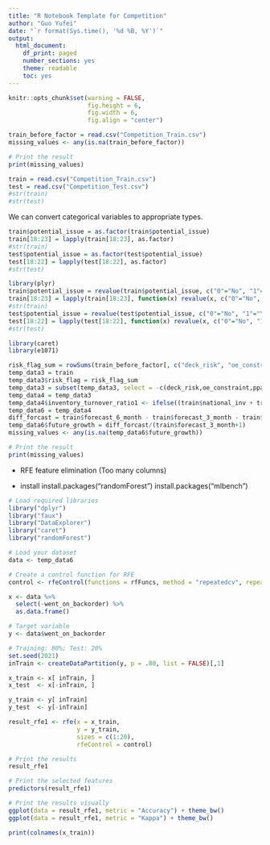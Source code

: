 ```yaml
---
title: "R Notebook Template for Competition"
author: "Guo Yufei"
date: "`r format(Sys.time(), '%d %B, %Y')`"
output:
  html_document:
    df_print: paged
    number_sections: yes
    theme: readable
    toc: yes
---
```


```r
knitr::opts_chunk$set(warning = FALSE, 
                      fig.height = 6,
                      fig.width = 6,
                      fig.align = "center")
```


```r
train_before_factor = read.csv("Competition_Train.csv")
missing_values <- any(is.na(train_before_factor))

# Print the result
print(missing_values)
```

```r
train = read.csv("Competition_Train.csv")
test = read.csv("Competition_Test.csv")
#str(train)
#str(test)
```


We can convert categorical variables to appropriate types.
```r
train$potential_issue = as.factor(train$potential_issue)
train[18:23] = lapply(train[18:23], as.factor)
#str(train)
test$potential_issue = as.factor(test$potential_issue)
test[18:22] = lapply(test[18:22], as.factor)
#str(test)

```


```r
library(plyr)
train$potential_issue = revalue(train$potential_issue, c("0"="No", "1"="Yes"))
train[18:23] = lapply(train[18:23], function(x) revalue(x, c("0"="No", "1"="Yes")))
#str(train)
test$potential_issue = revalue(test$potential_issue, c("0"="No", "1"="Yes"))
test[18:22] = lapply(test[18:22], function(x) revalue(x, c("0"="No", "1"="Yes")))
#str(test)
```


```r
library(caret)
library(e1071)
```

```r
risk_flag_sum = rowSums(train_before_factor[, c("deck_risk", "oe_constraint", "ppap_risk", "stop_auto_buy")])
temp_data3 = train
temp_data3$risk_flag = risk_flag_sum
temp_data3 = subset(temp_data3, select = -c(deck_risk,oe_constraint,ppap_risk,stop_auto_buy,rev_stop))
temp_data4 = temp_data3
temp_data4$inventory_turnover_ratio1 <- ifelse((train$national_inv + train$in_transit_qty) == 0, 0, train$sales_1_month / ((train$national_inv + train$in_transit_qty) / 2))
temp_data6 = temp_data4
diff_forcast = train$forecast_6_month - train$forecast_3_month - train$forecast_3_month
temp_data6$future_growth = diff_forcast/(train$forecast_3_month+1)
missing_values <- any(is.na(temp_data6$future_growth))

# Print the result
print(missing_values)
```


- RFE feature elimination (Too many columns)

- install
install.packages("randomForest")
install.packages("mlbench")

```r
# Load required libraries
library("dplyr")
library("faux")
library("DataExplorer")
library("caret")
library("randomForest")
```


```r


# Load your dataset
data <- temp_data6

# Create a control function for RFE
control <- rfeControl(functions = rfFuncs, method = "repeatedcv", repeats = 5, number = 10)

x <- data %>% 
  select(-went_on_backorder) %>% 
  as.data.frame()

# Target variable
y <- data$went_on_backorder

# Training: 80%; Test: 20%
set.seed(2021)
inTrain <- createDataPartition(y, p = .80, list = FALSE)[,1]

x_train <- x[ inTrain, ]
x_test  <- x[-inTrain, ]

y_train <- y[ inTrain]
y_test  <- y[-inTrain]

result_rfe1 <- rfe(x = x_train, 
                   y = y_train, 
                   sizes = c(1:20),
                   rfeControl = control)

# Print the results
result_rfe1

# Print the selected features
predictors(result_rfe1)

# Print the results visually
ggplot(data = result_rfe1, metric = "Accuracy") + theme_bw()
ggplot(data = result_rfe1, metric = "Kappa") + theme_bw()

```

```r
print(colnames(x_train))
```


